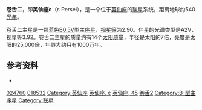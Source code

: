 {{Starbox short
| name = 卷舌二（英仙座ε）<br>Epsilon Persei
| epoch = [[J2000.0|J2000.0]]
| constell=[[英仙座|英仙座]] 
| 星官=[[昴宿|昴宿]] [[卷舌_(星官)|卷舌]]
| ra = 3<sup>h</sup> 57<sup>m</sup> 51.2<sup>s</sup>
| dec = 40° 0' 37"
| spectral = A1V
| appmag_v = 2.90
| dist_ly = 540
| dist_pc = 165.64
| names = 45 Persei, [[Henry_Draper_catalogue|HD]] 24760, [[Harvard_Revised_catalogue|HR]] 1220, SAO 56840, FK5 147, NSV 1423, [[Bonner_Durchmusterung|BD]] +39 895, [[Hipparcos_catalogue|HIP]] 18532}}

'''卷舌二'''，即'''英仙座ε'''（ε Persei），是一个位于[[英仙座|英仙座]]的[[联星|联星]]系统，距离地球约540[[光年|光年]]。

卷舌二主星是一颗蓝色[[恒星光谱|B0.5V型]][[主序星|主序星]]，[[视星等|视星等]]为2.90。伴星的光谱类型是A2V，视星等3.92。卷舌二主星的质量约有14个[[太阳质量|太阳质量]]，半径是太阳的7倍，亮度是太阳的25,000倍，年龄大约只有1000万年。

== 参考资料 ==
* {{cite web | title=HD 24760 -- Star | work=SIMBAD Astronomical Database  | url=http://simbad.u-strasbg.fr/sim-id.pl?protocol=html&Ident=epsilon+persei&NbIdent=1&Radius=10&Radius.unit=arcmin&CooFrame=FK5&CooEpoch=2000&CooEqui=2000&output.max=all&o.catall=on&output.mesdisp=N&Bibyear1=1983&Bibyear2=2005&Frame1=FK5&Frame2=FK4&Frame3=G&Equi1=2000.0&Equi2=1950.0&Equi3=2000.0&Epoch1=2000.0&Epoch2=1950.0&Epoch3=2000.0  | accessdate=2006-12-09}}

{{Stars of Perseus}}
{{星官|卷舌|6|7}}

[[Category:HD和HDE天體|024760]]
[[Category:HIP天體|018532]]
[[Category:英仙座|Category:英仙座]]
[[Category:拜耳天體|英仙座, ε]]
[[Category:佛氏天體|英仙座, 45]]
[[Category:卷舌_(星官)|卷舌2]]
[[Category:B-型主序星|Category:B-型主序星]]
[[Category:联星|Category:联星]]